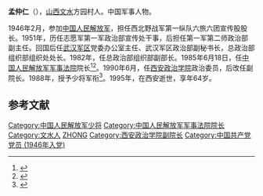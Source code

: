 '''孟仲仁'''（{{bd|1932年||1995年}}），[[山西|山西]][[文水|文水]]方园村人。中国军事人物。

1946年2月，参加[[中国人民解放军|中国人民解放军]]，担任西北野战军第一纵队六旅六团宣传股股长。1951年，历任志愿军第一军政治部宣传处干事，后担任第一军第二师政治部副主任。回国后任[[武汉军区|武汉军区]]党委办公室主任、武汉军区政治部副秘书长，总政治部组织部组织处处长。1982年，任总政治部组织部副部长。1985年6月18日，任[[中国人民解放军军事法院|中国人民解放军军事法院]]院长<ref>{{cite news|title=全国人民代表大会常务委员会任免名单（1985年6月）|url=http://www.npc.gov.cn/wxzl/gongbao/2000-12/23/content_5001674.htm|accessdate=2014-12-05|newspaper=全国人民代表大会常务委员会|archive-date=2014-12-06|archive-url=https://web.archive.org/web/20141206182201/http://www.npc.gov.cn/wxzl/gongbao/2000-12/23/content_5001674.htm|dead-url=yes}}</ref><ref>{{cite news|title=中国人民解放军军事法院|url=http://www.npc.gov.cn/wxzl/wxzl/2004-02/09/content_327765.htm|accessdate=2014-12-05|newspaper=全国人大信息中心|archive-date=2014-12-06|archive-url=https://web.archive.org/web/20141206181711/http://www.npc.gov.cn/wxzl/wxzl/2004-02/09/content_327765.htm|dead-url=no}}</ref>。1990年6月，任[[西安政治学院|西安政治学院]]政治委员，后改任副院长。1988年，授予少将军衔<ref>{{cite news|title=山西籍将军-山西籍将军-天下山西名人|url=http://www.txsxmr.com/sanjinfengcai.aspx?id=42&classtype=10|accessdate=2014-12-05|newspaper=《天下山西名人》编辑部|archive-url=https://web.archive.org/web/20141209070158/http://www.txsxmr.com/sanjinfengcai.aspx?id=42&classtype=10|archive-date=2014-12-09|dead-url=yes}}</ref>。1995年，在西安逝世，享年64岁。

==参考文献==
{{reflist}}
{{start box}}
{{s-mil}}
{{s-before|[[刘继光|刘继光]]<sub>少将</sub>}}
{{s-title|[[中国人民解放军军事法院|中国人民解放军军事法院]]院长|1985年6月18日－1990年6月28日}} 
{{s-after|[[侯固|侯固]]<sub>少将</sub>}}
{{end box}}
{{中国军事人物小作品}}
{{DEFAULTSORT:meng zhognren}}
[[Category:中国人民解放军少将|Category:中国人民解放军少将]]
[[Category:中国人民解放军军事法院院长|Category:中国人民解放军军事法院院长]]
[[Category:文水人|Category:文水人]]
[[Category:孟姓|ZHONG]]
[[Category:西安政治学院副院长|Category:西安政治学院副院长]]
[[Category:中国共产党党员_(1946年入党)|Category:中国共产党党员 (1946年入党)]]